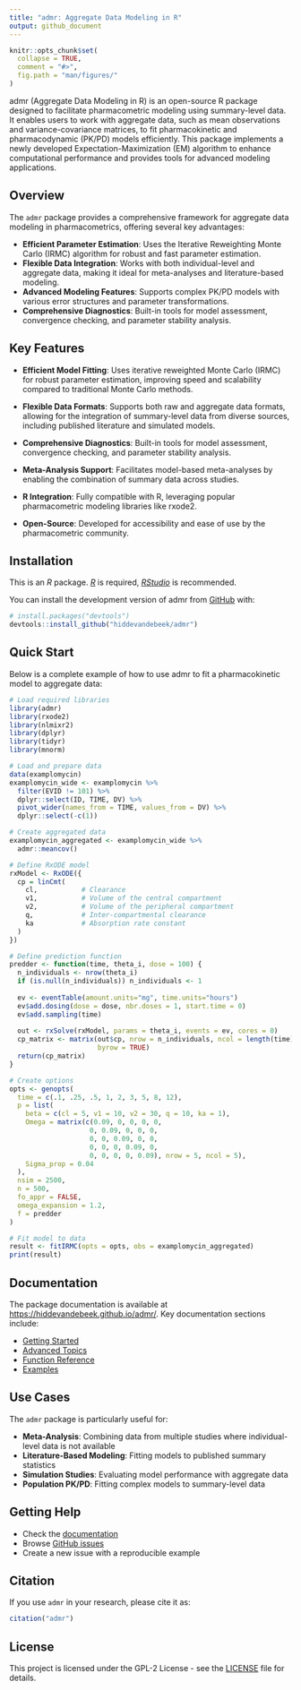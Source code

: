 ```yaml
---
title: "admr: Aggregate Data Modeling in R"
output: github_document
---
```


<!-- README.md is generated from README.Rmd. Please edit that file -->

```r
knitr::opts_chunk$set(
  collapse = TRUE,
  comment = "#>",
  fig.path = "man/figures/"
)
```

<!-- badges: start -->
<!-- badges: end -->

admr (Aggregate Data Modeling in R) is an open-source R package designed to facilitate pharmacometric modeling using summary-level data. It enables users to work with aggregate data, such as mean observations and variance-covariance matrices, to fit pharmacokinetic and pharmacodynamic (PK/PD) models efficiently. This package implements a newly developed Expectation-Maximization (EM) algorithm to enhance computational performance and provides tools for advanced modeling applications.

## Overview

The `admr` package provides a comprehensive framework for aggregate data modeling in pharmacometrics, offering several key advantages:

- **Efficient Parameter Estimation**: Uses the Iterative Reweighting Monte Carlo (IRMC) algorithm for robust and fast parameter estimation.
- **Flexible Data Integration**: Works with both individual-level and aggregate data, making it ideal for meta-analyses and literature-based modeling.
- **Advanced Modeling Features**: Supports complex PK/PD models with various error structures and parameter transformations.
- **Comprehensive Diagnostics**: Built-in tools for model assessment, convergence checking, and parameter stability analysis.

## Key Features

- **Efficient Model Fitting**: Uses iterative reweighted Monte Carlo (IRMC) for robust parameter estimation, improving speed and scalability compared to traditional Monte Carlo methods.

- **Flexible Data Formats**: Supports both raw and aggregate data formats, allowing for the integration of summary-level data from diverse sources, including published literature and simulated models.

- **Comprehensive Diagnostics**: Built-in tools for model assessment, convergence checking, and parameter stability analysis.

- **Meta-Analysis Support**: Facilitates model-based meta-analyses by enabling the combination of summary data across studies.

- **R Integration**: Fully compatible with R, leveraging popular pharmacometric modeling libraries like rxode2.

- **Open-Source**: Developed for accessibility and ease of use by the pharmacometric community.

## Installation

This is an *R* package. [*R*](https://www.r-project.org/) is required, [*RStudio*](https://posit.co/downloads/) is recommended.

You can install the development version of admr from [GitHub](https://github.com/) with:

``` r
# install.packages("devtools")
devtools::install_github("hiddevandebeek/admr")
```

## Quick Start

Below is a complete example of how to use admr to fit a pharmacokinetic model to aggregate data:

```r
# Load required libraries
library(admr)
library(rxode2)
library(nlmixr2)
library(dplyr)
library(tidyr)
library(mnorm)

# Load and prepare data
data(examplomycin)
examplomycin_wide <- examplomycin %>%
  filter(EVID != 101) %>%
  dplyr::select(ID, TIME, DV) %>%
  pivot_wider(names_from = TIME, values_from = DV) %>%
  dplyr::select(-c(1))

# Create aggregated data
examplomycin_aggregated <- examplomycin_wide %>%
  admr::meancov()

# Define RxODE model
rxModel <- RxODE({
  cp = linCmt(
    cl,           # Clearance
    v1,           # Volume of the central compartment
    v2,           # Volume of the peripheral compartment
    q,            # Inter-compartmental clearance
    ka            # Absorption rate constant
  )
})

# Define prediction function
predder <- function(time, theta_i, dose = 100) {
  n_individuals <- nrow(theta_i)
  if (is.null(n_individuals)) n_individuals <- 1
  
  ev <- eventTable(amount.units="mg", time.units="hours")
  ev$add.dosing(dose = dose, nbr.doses = 1, start.time = 0)
  ev$add.sampling(time)
  
  out <- rxSolve(rxModel, params = theta_i, events = ev, cores = 0)
  cp_matrix <- matrix(out$cp, nrow = n_individuals, ncol = length(time),
                      byrow = TRUE)
  return(cp_matrix)
}

# Create options
opts <- genopts(
  time = c(.1, .25, .5, 1, 2, 3, 5, 8, 12),
  p = list(
    beta = c(cl = 5, v1 = 10, v2 = 30, q = 10, ka = 1),
    Omega = matrix(c(0.09, 0, 0, 0, 0,
                    0, 0.09, 0, 0, 0,
                    0, 0, 0.09, 0, 0,
                    0, 0, 0, 0.09, 0,
                    0, 0, 0, 0, 0.09), nrow = 5, ncol = 5),
    Sigma_prop = 0.04
  ),
  nsim = 2500,
  n = 500,
  fo_appr = FALSE,
  omega_expansion = 1.2,
  f = predder
)

# Fit model to data
result <- fitIRMC(opts = opts, obs = examplomycin_aggregated)
print(result)
```

## Documentation

The package documentation is available at [https://hiddevandebeek.github.io/admr/](https://hiddevandebeek.github.io/admr/). Key documentation sections include:

- [Getting Started](https://hiddevandebeek.github.io/admr/articles/getting_started.html)
- [Advanced Topics](https://hiddevandebeek.github.io/admr/articles/advanced_modeling.html)
- [Function Reference](https://hiddevandebeek.github.io/admr/reference/index.html)
- [Examples](https://hiddevandebeek.github.io/admr/articles/examples.html)

## Use Cases

The `admr` package is particularly useful for:

- **Meta-Analysis**: Combining data from multiple studies where individual-level data is not available
- **Literature-Based Modeling**: Fitting models to published summary statistics
- **Simulation Studies**: Evaluating model performance with aggregate data
- **Population PK/PD**: Fitting complex models to summary-level data

## Getting Help

- Check the [documentation](https://hiddevandebeek.github.io/admr/)
- Browse [GitHub issues](https://github.com/hiddevandebeek/admr/issues)
- Create a new issue with a reproducible example

## Citation

If you use `admr` in your research, please cite it as:

```r
citation("admr")
```

## License

This project is licensed under the GPL-2 License - see the [LICENSE](LICENSE) file for details.
